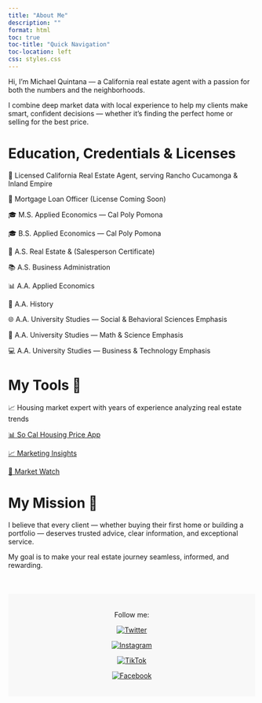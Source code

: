 ```yaml
---
title: "About Me"
description: ""
format: html
toc: true
toc-title: "Quick Navigation"
toc-location: left
css: styles.css
---
```


Hi, I’m Michael Quintana — a California real estate agent with a passion for both the numbers and the neighborhoods.

I combine deep market data with local experience to help my clients make smart, confident decisions — whether it’s finding the perfect home or selling for the best price.

# Education, Credentials & Licenses

🏡 Licensed California Real Estate Agent, serving Rancho Cucamonga & Inland Empire

🏡 Mortgage Loan Officer (License Coming Soon)

🎓 M.S. Applied Economics — Cal Poly Pomona

🎓 B.S. Applied Economics — Cal Poly Pomona

💼 A.S. Real Estate & (Salesperson Certificate)

📚 A.S. Business Administration

📊 A.A. Applied Economics

📖 A.A. History

🌐 A.A. University Studies — Social & Behavioral Sciences Emphasis

🔬 A.A. University Studies — Math & Science Emphasis

💻 A.A. University Studies — Business & Technology Emphasis


# My Tools 🧰

📈 Housing market expert with years of experience analyzing real estate trends

[📊 So Cal Housing Price App ](https://slyfoxx84.shinyapps.io/house-prices-advanced-regression-techniques/)

[📈 Marketing Insights](marketing-insights.qmd)

[🔎 Market Watch](https://slyfoxx84.shinyapps.io/realestateapp/)


# My Mission 🎯

I believe that every client — whether buying their first home or building a portfolio — deserves trusted advice, clear information, and exceptional service.

My goal is to make your real estate journey seamless, informed, and rewarding.

<footer style="background-color: #f8f8f8; padding: 20px; text-align: center; margin-top: 50px;">
  <p>Follow me:</p>

  <a href="https://twitter.com/HomesbyQuintana" target="_blank">
    <img src="https://img.icons8.com/color/48/twitter.png" alt="Twitter" style="margin: 0 10px;">
  </a>

  <a href="https://instagram.com/homesbyquintana" target="_blank">
    <img src="https://img.icons8.com/color/48/instagram-new.png" alt="Instagram" style="margin: 0 10px;">
  </a>

  <a href="https://www.tiktok.com/@homesbyquintana" target="_blank">
    <img src="https://img.icons8.com/color/48/tiktok.png" alt="TikTok" style="margin: 0 10px;">
  </a>

  <a href="https://www.facebook.com/me/" target="_blank">
    <img src="https://img.icons8.com/color/48/facebook-new.png" alt="Facebook" style="margin: 0 10px;">
  </a>

</footer>




